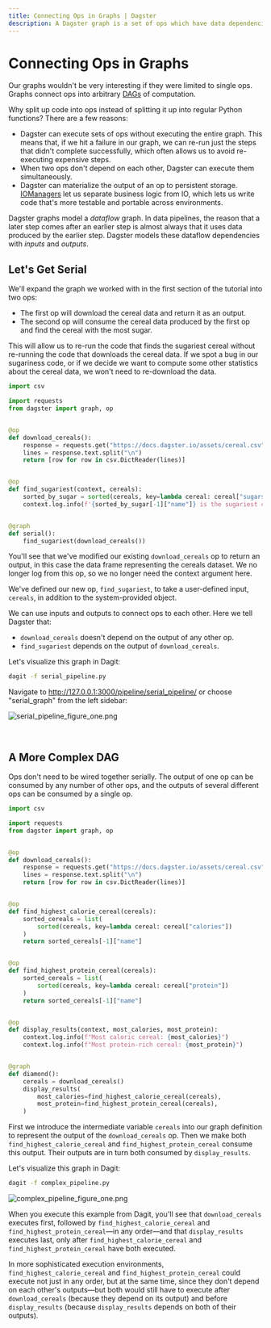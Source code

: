 ```yaml
---
title: Connecting Ops in Graphs | Dagster
description: A Dagster graph is a set of ops which have data dependencies on each other to create a directed acyclic graph.
---
```


# Connecting Ops in Graphs

<CodeReferenceLink filePath="examples/docs_snippets/docs_snippets/intro_tutorial/basics/connecting_solids/" />

Our graphs wouldn't be very interesting if they were limited to single ops. Graphs connect ops into arbitrary [DAGs](https://en.wikipedia.org/wiki/Directed_acyclic_graph) of computation.

Why split up code into ops instead of splitting it up into regular Python functions? There are a few reasons:

- Dagster can execute sets of ops without executing the entire graph. This means that, if we hit a failure in our graph, we can re-run just the steps that didn't complete successfully, which often allows us to avoid re-executing expensive steps.
- When two ops don't depend on each other, Dagster can execute them simultaneously.
- Dagster can materialize the output of an op to persistent storage. [IOManagers](/concepts/io-management/io-managers) let us separate business logic from IO, which lets us write code that's more testable and portable across environments.

Dagster graphs model a _dataflow_ graph. In data pipelines, the reason that a later step comes after an earlier step is almost always that it uses data produced by the earlier step. Dagster models these dataflow dependencies with _inputs_ and _outputs_.

## Let's Get Serial

We'll expand the graph we worked with in the first section of the tutorial into two ops:

- The first op will download the cereal data and return it as an output.
- The second op will consume the cereal data produced by the first op and find the cereal with the most sugar.

This will allow us to re-run the code that finds the sugariest cereal without re-running the code that downloads the cereal data. If we spot a bug in our sugariness code, or if we decide we want to compute some other statistics about the cereal data, we won't need to re-download the data.

```python file=/intro_tutorial/basics/connecting_solids/serial_pipeline.py
import csv

import requests
from dagster import graph, op


@op
def download_cereals():
    response = requests.get("https://docs.dagster.io/assets/cereal.csv")
    lines = response.text.split("\n")
    return [row for row in csv.DictReader(lines)]


@op
def find_sugariest(context, cereals):
    sorted_by_sugar = sorted(cereals, key=lambda cereal: cereal["sugars"])
    context.log.info(f'{sorted_by_sugar[-1]["name"]} is the sugariest cereal')


@graph
def serial():
    find_sugariest(download_cereals())
```

You'll see that we've modified our existing `download_cereals` op to return an output, in this case the data frame representing the cereals dataset. We no longer log from this op, so we no longer need the context argument here.

We've defined our new op, `find_sugariest`, to take a user-defined input, `cereals`, in addition to the system-provided <PyObject module="dagster" object="SolidExecutionContext"
displayText="context" /> object.

We can use inputs and outputs to connect ops to each other. Here we tell Dagster that:

- `download_cereals` doesn't depend on the output of any other op.
- `find_sugariest` depends on the output of `download_cereals`.

Let's visualize this graph in Dagit:

```bash
dagit -f serial_pipeline.py
```

Navigate to <http://127.0.0.1:3000/pipeline/serial_pipeline/> or choose "serial_graph" from the left sidebar:

<Image
alt="serial_pipeline_figure_one.png"
src="/images/tutorial/serial_pipeline_figure_one.png"
width={1680}
height={946}
/>

<br />

## A More Complex DAG

Ops don't need to be wired together serially. The output of one op can be consumed by any number of other ops, and the outputs of several different ops can be consumed by a single op.

```python file=/intro_tutorial/basics/connecting_solids/complex_pipeline.py
import csv

import requests
from dagster import graph, op


@op
def download_cereals():
    response = requests.get("https://docs.dagster.io/assets/cereal.csv")
    lines = response.text.split("\n")
    return [row for row in csv.DictReader(lines)]


@op
def find_highest_calorie_cereal(cereals):
    sorted_cereals = list(
        sorted(cereals, key=lambda cereal: cereal["calories"])
    )
    return sorted_cereals[-1]["name"]


@op
def find_highest_protein_cereal(cereals):
    sorted_cereals = list(
        sorted(cereals, key=lambda cereal: cereal["protein"])
    )
    return sorted_cereals[-1]["name"]


@op
def display_results(context, most_calories, most_protein):
    context.log.info(f"Most caloric cereal: {most_calories}")
    context.log.info(f"Most protein-rich cereal: {most_protein}")


@graph
def diamond():
    cereals = download_cereals()
    display_results(
        most_calories=find_highest_calorie_cereal(cereals),
        most_protein=find_highest_protein_cereal(cereals),
    )
```

First we introduce the intermediate variable `cereals` into our graph definition to represent the output of the `download_cereals` op. Then we make both `find_highest_calorie_cereal` and `find_highest_protein_cereal` consume this output. Their outputs are in turn both consumed by `display_results`.

Let's visualize this graph in Dagit:

```bash
dagit -f complex_pipeline.py
```

<Image
alt="complex_pipeline_figure_one.png"
src="/images/tutorial/complex_pipeline_figure_one.png"
width={1680}
height={946}
/>

When you execute this example from Dagit, you'll see that `download_cereals` executes first, followed by `find_highest_calorie_cereal` and `find_highest_protein_cereal`—in any order—and that `display_results` executes last, only after `find_highest_calorie_cereal` and `find_highest_protein_cereal` have both executed.

In more sophisticated execution environments, `find_highest_calorie_cereal` and `find_highest_protein_cereal` could execute not just in any order, but at the same time, since they don't depend on each other's outputs—but both would still have to execute after `download_cereals` (because they depend on its output) and before `display_results` (because `display_results` depends on both of their outputs).
